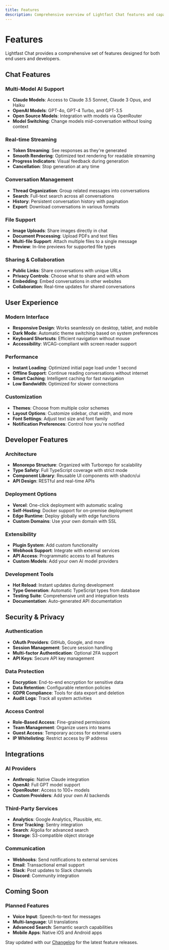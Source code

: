 ```yaml
---
title: Features
description: Comprehensive overview of Lightfast Chat features and capabilities
---
```


# Features

Lightfast Chat provides a comprehensive set of features designed for both end users and developers.

## Chat Features

### Multi-Model AI Support
- **Claude Models**: Access to Claude 3.5 Sonnet, Claude 3 Opus, and Haiku
- **OpenAI Models**: GPT-4o, GPT-4 Turbo, and GPT-3.5
- **Open Source Models**: Integration with models via OpenRouter
- **Model Switching**: Change models mid-conversation without losing context

### Real-time Streaming
- **Token Streaming**: See responses as they're generated
- **Smooth Rendering**: Optimized text rendering for readable streaming
- **Progress Indicators**: Visual feedback during generation
- **Cancellation**: Stop generation at any time

### Conversation Management
- **Thread Organization**: Group related messages into conversations
- **Search**: Full-text search across all conversations
- **History**: Persistent conversation history with pagination
- **Export**: Download conversations in various formats

### File Support
- **Image Uploads**: Share images directly in chat
- **Document Processing**: Upload PDFs and text files
- **Multi-file Support**: Attach multiple files to a single message
- **Preview**: In-line previews for supported file types

### Sharing & Collaboration
- **Public Links**: Share conversations with unique URLs
- **Privacy Controls**: Choose what to share and with whom
- **Embedding**: Embed conversations in other websites
- **Collaboration**: Real-time updates for shared conversations

## User Experience

### Modern Interface
- **Responsive Design**: Works seamlessly on desktop, tablet, and mobile
- **Dark Mode**: Automatic theme switching based on system preferences
- **Keyboard Shortcuts**: Efficient navigation without mouse
- **Accessibility**: WCAG-compliant with screen reader support

### Performance
- **Instant Loading**: Optimized initial page load under 1 second
- **Offline Support**: Continue reading conversations without internet
- **Smart Caching**: Intelligent caching for fast navigation
- **Low Bandwidth**: Optimized for slower connections

### Customization
- **Themes**: Choose from multiple color schemes
- **Layout Options**: Customize sidebar, chat width, and more
- **Font Settings**: Adjust text size and font family
- **Notification Preferences**: Control how you're notified

## Developer Features

### Architecture
- **Monorepo Structure**: Organized with Turborepo for scalability
- **Type Safety**: Full TypeScript coverage with strict mode
- **Component Library**: Reusable UI components with shadcn/ui
- **API Design**: RESTful and real-time APIs

### Deployment Options
- **Vercel**: One-click deployment with automatic scaling
- **Self-Hosting**: Docker support for on-premise deployment
- **Edge Runtime**: Deploy globally with edge functions
- **Custom Domains**: Use your own domain with SSL

### Extensibility
- **Plugin System**: Add custom functionality
- **Webhook Support**: Integrate with external services
- **API Access**: Programmatic access to all features
- **Custom Models**: Add your own AI model providers

### Development Tools
- **Hot Reload**: Instant updates during development
- **Type Generation**: Automatic TypeScript types from database
- **Testing Suite**: Comprehensive unit and integration tests
- **Documentation**: Auto-generated API documentation

## Security & Privacy

### Authentication
- **OAuth Providers**: GitHub, Google, and more
- **Session Management**: Secure session handling
- **Multi-factor Authentication**: Optional 2FA support
- **API Keys**: Secure API key management

### Data Protection
- **Encryption**: End-to-end encryption for sensitive data
- **Data Retention**: Configurable retention policies
- **GDPR Compliance**: Tools for data export and deletion
- **Audit Logs**: Track all system activities

### Access Control
- **Role-Based Access**: Fine-grained permissions
- **Team Management**: Organize users into teams
- **Guest Access**: Temporary access for external users
- **IP Whitelisting**: Restrict access by IP address

## Integrations

### AI Providers
- **Anthropic**: Native Claude integration
- **OpenAI**: Full GPT model support
- **OpenRouter**: Access to 100+ models
- **Custom Providers**: Add your own AI backends

### Third-Party Services
- **Analytics**: Google Analytics, Plausible, etc.
- **Error Tracking**: Sentry integration
- **Search**: Algolia for advanced search
- **Storage**: S3-compatible object storage

### Communication
- **Webhooks**: Send notifications to external services
- **Email**: Transactional email support
- **Slack**: Post updates to Slack channels
- **Discord**: Community integration

## Coming Soon

### Planned Features
- **Voice Input**: Speech-to-text for messages
- **Multi-language**: UI translations
- **Advanced Search**: Semantic search capabilities
- **Mobile Apps**: Native iOS and Android apps

Stay updated with our [Changelog](/docs/changelog) for the latest feature releases.